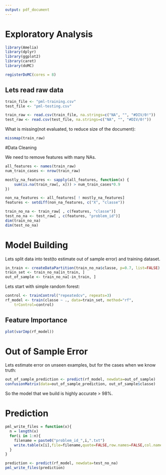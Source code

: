 ```yaml
---
output: pdf_document
---
```

# Exploratory Analysis

```r
library(Amelia)
library(dplyr)
library(ggplot2)
library(caret)
library(doMC)

registerDoMC(cores = 8)
```

## Lets read raw data

```r
train_file <- "pml-training.csv"
test_file <- "pml-testing.csv"

train_raw <- read.csv(train_file, na.strings=c("NA", "", "#DIV/0!"))
test_raw <- read.csv(test_file, na.strings=c("NA", "", "#DIV/0!"))
```

What is missing(not evaluated, to reduce size of the document):
```r
missmap(train_raw)
```

#Data Cleaning

We need to remove features with many NAs.

```r
all_features <- names(train_raw)
num_train_cases <- nrow(train_raw)

mostly_na_features <- sapply(all_features, function(x) {
    sum(is.na(train_raw[, x])) > num_train_cases*0.9
})

non_na_features <- all_features[ ! mostly_na_features]
features <- setdiff(non_na_features, c("X", "classe"))

train_no_na <- train_raw[ , c(features, "classe")]
test_no_na <- test_raw[ , c(features, "problem_id")]
dim(train_no_na)
dim(test_no_na)
```

# Model Building

Lets split data into test(to estimate out of sample error) and training dataset.

```r
in_train <- createDataPartition(train_no_na$classe, p=0.7, list=FALSE) 
train_set <- train_no_na[in_train, ]
out_of_sample <- train_no_na[-in_train, ]
```

Lets start with simple random forest:
```r
control <- trainControl("repeatedcv", repeats=3)
rf_model <- train(classe ~ ., data=train_set, method="rf",
    trControl=control)
```

## Feature Importance
```r
plot(varImp(rf_model))
```


# Out of Sample Error

Lets estimate error on unseen examples, but for the cases when we know truth:

```r
out_of_sample_prediction <- predict(rf_model, newdata=out_of_sample)
confusionMatrix(data=out_of_sample_prediction, out_of_sample$classe)
```

So the model that we build is highly accurate > 98%.

# Prediction

```r
pml_write_files = function(x){
  n = length(x)
  for(i in 1:n){
    filename = paste0("problem_id_",i,".txt")
    write.table(x[i],file=filename,quote=FALSE,row.names=FALSE,col.names=FALSE)
  }
}

prediction <- predict(rf_model, newdata=test_no_na)
pml_write_files(prediction)
```









